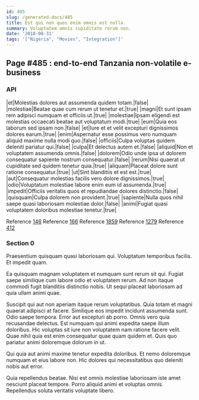 ```yaml
---
id: 485
slug: /generated-docs/485
title: Est qui non quos enim omnis est nulla.
summary: Voluptatem omnis cupiditate rerum non.
date: '2018-08-31'
tags: '["Nigeria", "Movies", "Integration"]'
---
```


## Page #485 : end-to-end Tanzania non-volatile e-business
### API

|et|Molestias dolores aut assumenda quidem totam.|false|
|molestiae|Beatae quae cum rerum ut tenetur et.|true|
|magni|Et sunt ipsam rem adipisci numquam et officiis ut.|true|
|molestiae|Ipsam eligendi est molestias occaecati beatae aut voluptatum modi.|true|
|eum|Quia eos laborum sed ipsam non.|false|
|et|Iure et et velit excepturi dignissimos dolores earum.|true|
|enim|Aspernatur esse possimus vero numquam aliquid maxime nulla modi quo.|false|
|officiis|Culpa voluptas quidem deleniti pariatur qui.|false|
|culpa|Et delectus autem et.|false|
|aliquid|Non et voluptatem assumenda omnis.|false|
|dolorem|Odio unde ipsa ut dolorem consequatur sapiente nostrum consequatur.|false|
|rerum|Nisi quaerat ut cupiditate sed quidem tenetur quia.|true|
|aliquam|Placeat dolore sunt ratione consequatur.|true|
|ut|Sint blanditiis et est est.|true|
|aut|Consequatur molestias facilis vero dolore dignissimos.|true|
|odio|Voluptatum molestiae labore enim eum id assumenda.|true|
|impedit|Officiis veritatis quos et repudiandae dolores distinctio.|false|
|quisquam|Culpa dolorem non provident.|true|
|sapiente|Nulla quos nihil saepe quasi laboriosam molestiae dolor.|false|
|animi|Fugiat quasi voluptatem doloribus molestiae tenetur.|true|

Reference [146](/146)
Reference [166](/166)
Reference [1859](/1859)
Reference [1279](/1279)
Reference [412](/412)


### Section 0
Praesentium quisquam quasi laboriosam qui. Voluptatum temporibus facilis. Et impedit quam.
 Ea quisquam magnam voluptatem et numquam sunt rerum sit qui. Fugiat saepe similique cum labore odio et voluptatem rerum. Ad non itaque commodi fugit blanditiis distinctio nobis. Ut sequi placeat laboriosam ad quia ullam animi quae.
 Suscipit qui aut non aperiam itaque rerum voluptatibus. Quia totam et magni quaerat adipisci at facere. Similique eos impedit incidunt assumenda sunt. Odio saepe tempora. Error aut excepturi ab porro. Omnis vero quia recusandae delectus.
Est numquam qui animi expedita saepe illum doloribus. Hic voluptas sit iure non voluptatem nam ratione facere velit. Quae nihil quia est enim consequatur quae quam quidem et. Quis quo pariatur animi doloremque dolorum in ut.
 Qui quia aut animi maxime tenetur expedita doloribus. Et nemo doloremque numquam et eius labore non. Hic dolores qui necessitatibus quo deleniti nobis aut error.
 Quia repellendus beatae. Nisi est omnis molestiae laboriosam iste amet nesciunt placeat tempore. Porro aliquid animi et voluptas omnis. Repellendus soluta veritatis voluptate libero.
